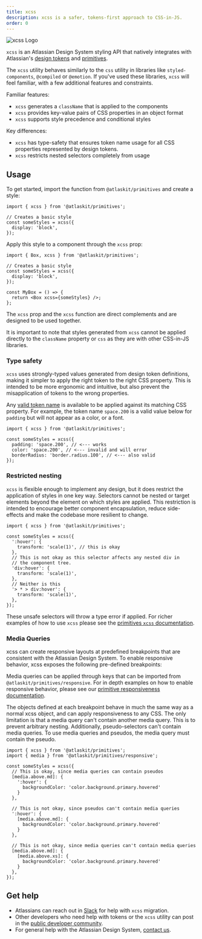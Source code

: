 ```yaml
---
title: xcss
description: xcss is a safer, tokens-first approach to CSS-in-JS.
order: 0
---
```



![xcss Logo](logo.png 'xcss Logo')

`xcss` is an Atlassian Design System styling API that natively integrates with Atlassian's [design tokens](/tokens) and [primitives](/components/primitives).

The `xcss` utility behaves similarly to the `css` utility in libraries like `styled-components`, `@compiled` or `@emotion`. If you've used these libraries, `xcss` will feel familiar, with a few additional features and constraints.

Familiar features:

- `xcss` generates a `className` that is applied to the components
- `xcss` provides key-value pairs of CSS properties in an object format
- `xcss` supports style precedence and conditional styles

Key differences:

- `xcss` has type-safety that ensures token name usage for all CSS properties represented by design tokens.
- `xcss` restricts nested selectors completely from usage

## Usage

To get started, import the function from `@atlaskit/primitives` and create a style:

```tsx
import { xcss } from '@atlaskit/primitives';

// Creates a basic style
const someStyles = xcss({
  display: 'block',
});
```

Apply this style to a component through the `xcss` prop:

```tsx
import { Box, xcss } from '@atlaskit/primitives';

// Creates a basic style
const someStyles = xcss({
  display: 'block',
});

const MyBox = () => {
  return <Box xcss={someStyles} />;
};
```

The `xcss` prop and the `xcss` function are direct complements and are designed to be used together.

It is important to note that styles generated from `xcss` cannot be applied directly to the `className` property or `css` as they are with other CSS-in-JS libraries.

### Type safety

`xcss` uses strongly-typed values generated from design token definitions, making it simpler to apply the right token to the right CSS property.
This is intended to be more ergonomic and intuitive, but also prevent the misapplication of tokens to the wrong properties.

Any [valid token name](/components/tokens/all-tokens) is available to be applied against its
matching CSS property. For example, the token name `space.200`
is a valid value below for `padding` but will not appear
as a color, or a font.

```tsx
import { xcss } from '@atlaskit/primitives';

const someStyles = xcss({
  padding: 'space.200', // <--- works
  color: 'space.200', // <--- invalid and will error
  borderRadius: 'border.radius.100', // <--- also valid
});
```

### Restricted nesting

`xcss` is flexible enough to implement any design, but it does restrict the application of styles in one key way.
Selectors cannot be nested or target elements beyond the element on which styles are applied.
This restriction is intended to encourage better component encapsulation, reduce side-effects and make the codebase more resilient to change.

```tsx
import { xcss } from '@atlaskit/primitives';

const someStyles = xcss({
  ':hover': {
    transform: 'scale(1)', // this is okay
  },
  // This is not okay as this selector affects any nested div in
  // the component tree.
  'div:hover': {
    transform: 'scale(1)',
  },
  // Neither is this
  '> * > div:hover': {
    transform: 'scale(1)',
  },
});
```

These unsafe selectors will throw a type error if applied.
For richer examples of how to use `xcss` please see the [primitives `xcss` documentation](/components/primitives/xcss/examples).

### Media Queries

xcss can create responsive layouts at predefined breakpoints that are consistent with the Atlassian Design System. To enable responsive behavior, xcss exposes the following pre-defined breakpoints:

<MediaQueriesTable />

Media queries can be applied through keys that can be imported from `@atlaskit/primitives/responsive`.
For in depth examples on how to enable responsive behavior, please see our [primitive responsiveness documentation](/components/primitives/xcss/examples#responsiveness).

The objects defined at each breakpoint behave in much the same way as a normal xcss object, and can apply responsiveness to any CSS.
The only limitation is that a media query can't contain another media query. This is to prevent arbitrary nesting.
Additionally, pseudo-selectors can't contain media queries. To use media queries and pseudos, the media query must contain the pseudo.

```
import { xcss } from '@atlaskit/primitives';
import { media } from '@atlaskit/primitives/responsive';

const someStyles = xcss({
  // This is okay, since media queries can contain pseudos
  [media.above.md]: {
    ':hover': {
      backgroundColor: 'color.background.primary.hovered'
    }
  },

  // This is not okay, since pseudos can't contain media queries
  ':hover': {
    [media.above.md]: {
      backgroundColor: 'color.background.primary.hovered'
    }
  },

  // This is not okay, since media queries can't contain media queries
  [media.above.md]: {
    [media.above.xs]: {
      backgroundColor: 'color.background.primary.hovered'
    }
  },
});
```

## Get help

- Atlassians can reach out in [Slack](slack://channel?team=TFCUTJ0G5&id=CFJ9DU39U) for help with `xcss` migration.
- Other developers who need help with tokens or the `xcss` utility can post in the [public developer community](https://community.developer.atlassian.com/).
- For general help with the Atlassian Design System, [contact us](/resources/contact-us).
